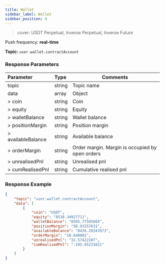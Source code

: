 ```yaml
---
title: Wallet
sidebar_label: Wallet
sidebar_position: 4
---
```


> cover: USDT Perpetual, Inverse Perpetual, Inverse Future

Push frequency: **real-time**

**Topic:**
`user.wallet.contractAccount`

### Response Parameters
| Parameter | Type | Comments|
|:----- |:-----|----- |
|topic |string |Topic name |
|data |array |Object |
|> coin |string |Coin |
|> equity |string |Equity |
|> walletBalance |string |Wallet balance |
|> positionMargin |string |Position margin |
|> availableBalance |string |Available balance |
|> orderMargin |string |Order margin. Margin is occupied by open orders |
|> unrealisedPnl |string |Unrealised pnl |
|> cumRealisedPnl |string |Cumulative realised pnl |

### Response Example

```json
{
    "topic": "user.wallet.contractAccount",
    "data": [
        {
            "coin": "USDT",
            "equity": "8538.34927711",
            "walletBalance": "8505.77505604",
            "positionMargin": "58.93257631",
            "availableBalance": "8436.20247873",
            "orderMargin": "10.640001",
            "unrealisedPnl": "32.57422107",
            "cumRealisedPnl": "-195.05231821"
        }
    ]
}
```

